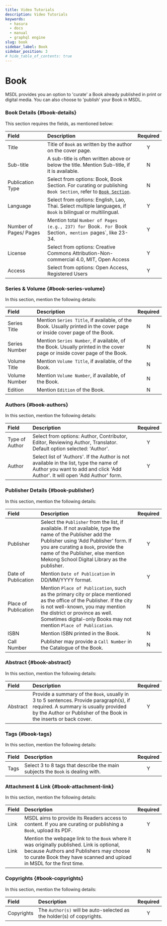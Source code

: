 ```yaml
---
title: Video Tutorials
description: Video Tutorials
keywords:
  - hasura
  - docs
  - manual
  - graphql engine
slug: book
sidebar_label: Book
sidebar_position: 3
# hide_table_of_contents: true
---
```


# Book


MSDL provides you an option to 'curate' a Book already published in print or digital media. You can also choose to
'publish' your Book in MSDL.

### Book Details {#book-details}

This section requires the fields, as mentioned below:

<Thumbnail src="/img/book/book-details.png" alt="Curate or Publish Book Details" />

| Field                  | Description                                                                                                                                             | Required |
| :--------------------- | :------------------------------------------------------------------------------------------------------------------------------------------------------ | :------: |
| Title                  | Title of `Book` as written by the author on the cover page.                                                                                             |    Y     |
| Sub-title              | A sub-title is often written above or below the title. Mention Sub-title, if it is available.                                                           |    N     |
| Publication Type       | Select from options: Book, Book Section. For curating or publishing `Book Section`, refer to [`Book Section`](/latest/user-manual/reader/book-section). |    N     |
| Language               | Select from options: English, Lao, Thai. Select multiple languages, if `Book` is bilingual or multilingual.                                             |    Y     |
| Number of Pages/ Pages | Mention total `Number of Pages (e.g., 237) for `Book`. For `Book Section`, mention `pages`, like 23-34.                                                 |    Y     |
| License                | Select from options: Creative Commons Attribution-Non-commercial 4.0, MIT, Open Access                                                                  |    Y     |
| Access                 | Select from options: Open Access, Registered Users                                                                                                      |    Y     |

### Series & Volume {#book-series-volume}

In this section, mention the following details:

<Thumbnail src="/img/book/book-series-volume.png" alt="Book series and volume" />

| Field         | Description                                                                                                             | Required |
| :------------ | :---------------------------------------------------------------------------------------------------------------------- | :------: |
| Series Title  | Mention `Series Title`, if available, of the Book. Usually printed in the cover page or inside cover page of the Book.  |    N     |
| Series Number | Mention `Series Number`, if available, of the Book. Usually printed in the cover page or inside cover page of the Book. |    N     |
| Volume Title  | Mention `Volume Title`, if available, of the Book.                                                                      |    N     |
| Volume Number | Mention `Volume Number`, if available, of the Book.                                                                     |    N     |
| Edition       | Mention `Edition` of the Book.                                                                                          |    N     |

### Authors {#book-authors}

In this section, mention the following details:

<Thumbnail src="/img/book/book-authors.png" alt="Book Authors" />

| Field          | Description                                                                                                                                                           | Required |
| :------------- | :-------------------------------------------------------------------------------------------------------------------------------------------------------------------- | :------: |
| Type of Author | Select from options: Author, Contributor, Editor, Reviewing Author, Translator. Default option selected: 'Author'.                                                    |    Y     |
| Author         | Select list of 'Authors'. If the Author is not available in the list, type the name of Author you want to add and click 'Add Author'. It will open 'Add Author' form. |    Y     |

### Publisher Details {#book-publisher}

In this section, mention the following details:

<Thumbnail src="/img/book/book-publisher.png" alt="book publisher MSDL" />

| Field                | Description                                                                                                                                                                                                                                                                      | Required |
| :------------------- | :------------------------------------------------------------------------------------------------------------------------------------------------------------------------------------------------------------------------------------------------------------------------------- | :------: |
| Publisher            | Select the `Publisher` from the list, if available. If not available, type the name of the Publisher add the Publisher using 'Add Publisher' form. If you are curating a `Book`, provide the name of the Publisher, else mention Mekong School Digital Library as the publisher. |    Y     |
| Date of Publication  | Mention `Date of Publication` in DD/MM/YYYY format.                                                                                                                                                                                                                              |    Y     |
| Place of Publication | Mention `Place of Publication`, such as the primary city or place mentioned as the office of the Publisher. If the city is not well-known, you may mention the district or province as well. Sometimes digital-only Books may not mention `Place of Publication`.                |    N     |
| ISBN                 | Mention ISBN printed in the Book.                                                                                                                                                                                                                                                |    N     |
| Call Number          | Publisher may provide a `Call Number` in the Catalogue of the Book.                                                                                                                                                                                                              |    N     |

### Abstract {#book-abstract}

In this section, mention the following details:

<Thumbnail src="/img/book/book-abstract.png" alt="Book abstract" />

| Field    | Description                                                                                                                                                                                         | Required |
| :------- | :-------------------------------------------------------------------------------------------------------------------------------------------------------------------------------------------------- | :------: |
| Abstract | Provide a summary of the `Book`, usually in 3 to 5 sentences. Provide paragraph(s), if required. A summary is usually provided by the Author or Publisher of the Book in the inserts or back cover. |    Y     |

### Tags {#book-tags}

In this section, mention the following details:

<Thumbnail src="/img/book/book-tags.png" alt="Blog tags" />

| Field | Description                                                                    | Required |
| :---- | :----------------------------------------------------------------------------- | :------: |
| Tags  | Select 3 to 8 tags that describe the main subjects the `Book` is dealing with. |    Y     |

### Attachment & Link {#book-attachment-link}

In this section, mention the following details:

<Thumbnail src="/img/book/book-attachment-link.png" alt="Book attachment link MSDL" />

| Field | Description                                                                                                                                                                                                   | Required |
| :---- | :------------------------------------------------------------------------------------------------------------------------------------------------------------------------------------------------------------ | :------: |
| Link  | MSDL aims to provide its Readers access to content. If you are curating or publishing a `Book`, upload its PDF.                                                                                               |    Y     |
| Link  | Mention the webpage link to the `Book` where it was originally published. Link is optional, because Authors and Publishers may choose to curate Book they have scanned and upload in MSDL for the first time. |    N     |

### Copyrights {#book-copyrights}

In this section, mention the following details:

<Thumbnail src="/img/book/book-copyrights.png" alt="Blog link" />

| Field      | Description                                                           | Required |
| :--------- | :-------------------------------------------------------------------- | :------: |
| Copyrights | The `Author(s)` will be auto-selected as the holder(s) of copyrights. |    Y     |
